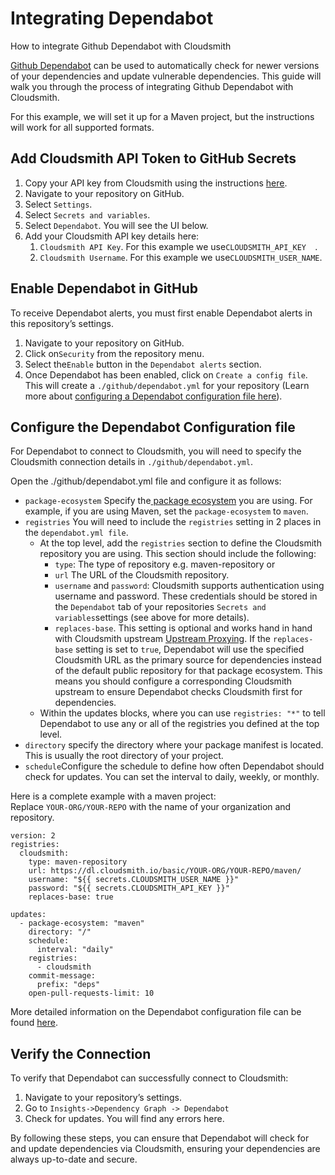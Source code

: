 

# Integrating Dependabot

How to integrate Github Dependabot with Cloudsmith



[Github Dependabot](https://docs.github.com/en/code-security/getting-started/dependabot-quickstart-guide) can be used to automatically check for newer versions of your dependencies and update vulnerable dependencies. This guide will walk you through the process of integrating Github Dependabot with Cloudsmith.

For this example, we will set it up for a Maven project, but the instructions will work for all supported formats.

## Add Cloudsmith API Token to GitHub Secrets

1. Copy your API key from Cloudsmith using the instructions [here](https://help.cloudsmith.io/docs/api-key).
2. Navigate to your repository on GitHub.
3. Select `Settings`.
4. Select `Secrets and variables`. 
5. Select `Dependabot`. You will see the UI below. 
6. Add your Cloudsmith API key details here:
   1. `Cloudsmith API Key`. For this example we use`CLOUDSMITH_API_KEY  `.
   2. `Cloudsmith Username`. For this example we use`CLOUDSMITH_USER_NAME`.

<BlockImage src={dependabotSecretsImage} alt=""></BlockImage>


## Enable Dependabot in GitHub

To receive Dependabot alerts, you must first enable Dependabot alerts in this repository’s settings.

1. Navigate to your repository on GitHub.
2. Click on`Security` from the repository menu.
3. Select the`Enable` button in the `Dependabot alerts` section.
4. Once Dependabot has been enabled, click on `Create a config file`. ​​​​​​​This will create a `./github/dependabot.yml` for your repository (Learn more about [configuring a Dependabot configuration file here](https://docs.github.com/en/code-security/dependabot/dependabot-version-updates/configuring-dependabot-version-updates)). 

<BlockImage src={enableDependabotImage} alt=""></BlockImage>


## Configure the Dependabot Configuration file

For Dependabot to connect to Cloudsmith, you will need to specify the Cloudsmith connection details in `./github/dependabot.yml`.

Open the ./github/dependabot.yml file and configure it as follows:

- `package-ecosystem` Specify the[ package ecosystem](https://docs.github.com/en/code-security/dependabot/dependabot-version-updates/configuration-options-for-the-dependabot.yml-file#package-ecosystem) you are using. For example, if you are using Maven, set the `package-ecosystem` to `maven`. 
- `registries` You will need to include the `registries` setting in 2 places in the `dependabot.yml file`.
  - At the top level, add the `registries` section to define the Cloudsmith repository you are using. This section should include the following: 
    - `type`: The type of repository e.g. maven-repository or  
    - `url` The URL of the Cloudsmith repository.
    - `username` and `password`: Cloudsmith supports authentication using username and password. These credentials should be stored in the `Dependabot` tab of your repositories `Secrets and variables`settings (see above for more details).
    - `replaces-base`. This setting is optional and works hand in hand with Cloudsmith upstream [Upstream Proxying](doc:upstream-proxying-caching). If the `replaces-base` setting is set to `true`, Dependabot will use the specified Cloudsmith URL as the primary source for dependencies instead of the default public repository for that package ecosystem. This means you should configure a corresponding Cloudsmith upstream to ensure Dependabot checks Cloudsmith first for dependencies. 
  - Within the updates blocks, where you can use `registries: "*"` to tell Dependabot to use any or all of the registries you defined at the top level.
- `directory` specify the directory where your package manifest is located. This is usually the root directory of your project.
- `schedule`Configure the schedule to define how often Dependabot should check for updates. You can set the interval to daily, weekly, or monthly.

Here is a complete example with a maven project:  
Replace `YOUR-ORG/YOUR-REPO` with the name of your organization and repository.

```text shell
version: 2
registries:
  cloudsmith:
    type: maven-repository
    url: https://dl.cloudsmith.io/basic/YOUR-ORG/YOUR-REPO/maven/
    username: "${{ secrets.CLOUDSMITH_USER_NAME }}"
    password: "${{ secrets.CLOUDSMITH_API_KEY }}"
    replaces-base: true

updates:
  - package-ecosystem: "maven"
    directory: "/"
    schedule:
      interval: "daily"
    registries:
      - cloudsmith
    commit-message:
      prefix: "deps"
    open-pull-requests-limit: 10
```

More detailed information on the Dependabot configuration file can be found [here](https://docs.github.com/en/code-security/dependabot/dependabot-version-updates/configuration-options-for-the-dependabot.yml-file).

## Verify the Connection

​​​​​To verify that Dependabot can successfully connect to Cloudsmith:

1. Navigate to your repository’s settings.
2. Go to `Insights->Dependency Graph -> Dependabot`
3. Check for updates. You will find any errors here.

<BlockImage src={veryfiyConnectionImage} alt=""></BlockImage>

By following these steps, you can ensure that Dependabot will check for and update dependencies via Cloudsmith, ensuring your dependencies are always up-to-date and secure.
